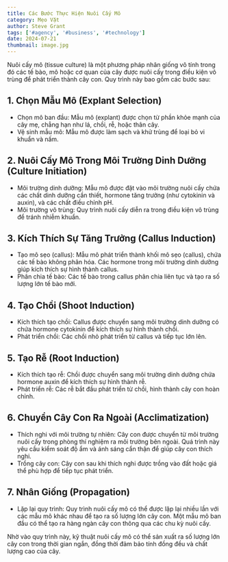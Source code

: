 ---
title: Các Bước Thực Hiện Nuôi Cấy Mô
category: Mẹo Vặt   
author: Steve Grant
tags: ['#agency', '#business', '#technology']
date: 2024-07-21
thumbnail: image.jpg
---

Nuôi cấy mô (tissue culture) là một phương pháp nhân giống vô tính trong đó các tế bào, mô hoặc cơ quan 
của cây được nuôi cấy trong điều kiện vô trùng để phát triển thành cây con. Quy trình này bao gồm các 
bước sau:

## 1. Chọn Mẫu Mô (Explant Selection)

- Chọn mô ban đầu: Mẫu mô (explant) được chọn từ phần khỏe mạnh của cây mẹ, chẳng hạn như lá, chồi, rễ, 
hoặc thân cây.
- Vệ sinh mẫu mô: Mẫu mô được làm sạch và khử trùng để loại bỏ vi khuẩn và nấm.

## 2. Nuôi Cấy Mô Trong Môi Trường Dinh Dưỡng (Culture Initiation)

- Môi trường dinh dưỡng: Mẫu mô được đặt vào môi trường nuôi cấy chứa các chất dinh dưỡng cần thiết, 
hormone tăng trưởng (như cytokinin và auxin), và các chất điều chỉnh pH.
- Môi trường vô trùng: Quy trình nuôi cấy diễn ra trong điều kiện vô trùng để tránh nhiễm khuẩn.

## 3. Kích Thích Sự Tăng Trưởng (Callus Induction)

- Tạo mô sẹo (callus): Mẫu mô phát triển thành khối mô sẹo (callus), chứa các tế bào không phân hóa. 
Các hormone trong môi trường dinh dưỡng giúp kích thích sự hình thành callus.
- Phân chia tế bào: Các tế bào trong callus phân chia liên tục và tạo ra số lượng lớn tế bào mới.

## 4. Tạo Chồi (Shoot Induction)

- Kích thích tạo chồi: Callus được chuyển sang môi trường dinh dưỡng có chứa hormone cytokinin để kích 
thích sự hình thành chồi.
- Phát triển chồi: Các chồi nhỏ phát triển từ callus và tiếp tục lớn lên.

## 5. Tạo Rễ (Root Induction)

- Kích thích tạo rễ: Chồi được chuyển sang môi trường dinh dưỡng chứa hormone auxin để kích thích sự 
hình thành rễ.
- Phát triển rễ: Các rễ bắt đầu phát triển từ chồi, hình thành cây con hoàn chỉnh.

## 6. Chuyển Cây Con Ra Ngoài (Acclimatization)

- Thích nghi với môi trường tự nhiên: Cây con được chuyển từ môi trường nuôi cấy trong phòng thí nghiệm 
ra môi trường bên ngoài. Quá trình này yêu cầu kiểm soát độ ẩm và ánh sáng cẩn thận để giúp cây con thích 
nghi.
- Trồng cây con: Cây con sau khi thích nghi được trồng vào đất hoặc giá thể phù hợp để tiếp tục phát triển.

## 7. Nhân Giống (Propagation)

- Lặp lại quy trình: Quy trình nuôi cấy mô có thể được lặp lại nhiều lần với các mẫu mô khác nhau để tạo 
ra số lượng lớn cây con. Một mẫu mô ban đầu có thể tạo ra hàng ngàn cây con thông qua các chu kỳ nuôi cấy.

Nhờ vào quy trình này, kỹ thuật nuôi cấy mô có thể sản xuất ra số lượng lớn cây con trong thời gian ngắn, 
đồng thời đảm bảo tính đồng đều và chất lượng cao của cây.
